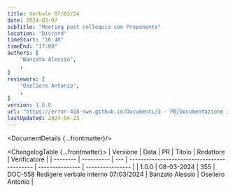 ```yaml
---
title: Verbale 07/03/24
date: 2024-03-07
subTitle: "Meeting post colloquio con Proponente"
location: "Discord"
timeStart: "16:40"
timeEnd: "17:00"
authors: [
	"Banzato Alessio",
	,
]
reviewers: [
	"Oseliero Antonio",
	,
]
version: 1.0.0
url: "https://error-418-swe.github.io/Documenti/3 - PB/Documentazione interna/Verbali/24-03-07_v1.0.0.pdf"
lastUpdated: 2024-04-23
---
```



<DocumentDetails {...frontmatter}/>

<ChangelogTable {...frontmatter}>
| Versione | Data       | PR  | Titolo                                      | Redattore       | Verificatore     |
| -------- | ---------- | --- | ------------------------------------------- | --------------- | ---------------- |
| 1.0.0    | 08-03-2024 | 355 | DOC-558 Redigere verbale interno 07/03/2024 | Banzato Alessio | Oseliero Antonio |
</ChangelogTable>

